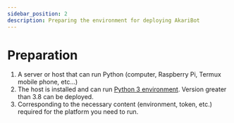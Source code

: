 ```yaml
---
sidebar_position: 2
description: Preparing the environment for deploying AkariBot
---
```


# Preparation

1.  A server or host that can run Python (computer, Raspberry Pi, Termux mobile phone, etc...)
2.  The host is installed and can run [Python 3 environment](https://www.python.org/). Version greater than 3.8 can be deployed.
3.  Corresponding to the necessary content (environment, token, etc.) required for the platform you need to run.

